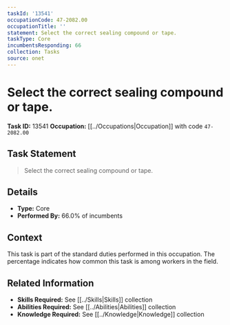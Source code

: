 ```yaml
---
taskId: '13541'
occupationCode: 47-2082.00
occupationTitle: ''
statement: Select the correct sealing compound or tape.
taskType: Core
incumbentsResponding: 66
collection: Tasks
source: onet
---
```

# Select the correct sealing compound or tape.

**Task ID:** 13541
**Occupation:** [[../Occupations|Occupation]] with code `47-2082.00`

## Task Statement

> Select the correct sealing compound or tape.

## Details

- **Type:** Core
- **Performed By:** 66.0% of incumbents

## Context

This task is part of the standard duties performed in this occupation. The percentage indicates how common this task is among workers in the field.

## Related Information

- **Skills Required:** See [[../Skills|Skills]] collection
- **Abilities Required:** See [[../Abilities|Abilities]] collection
- **Knowledge Required:** See [[../Knowledge|Knowledge]] collection
